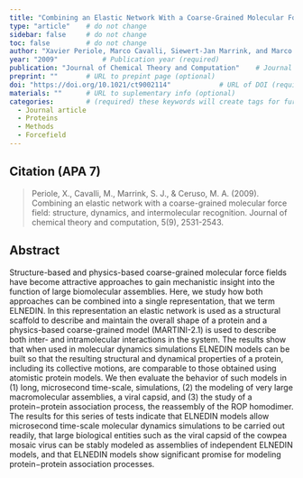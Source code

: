 ```yaml
---
title: "Combining an Elastic Network With a Coarse-Grained Molecular Force Field: Structure, Dynamics, and Intermolecular Recognition"          # Paper title (required)
type: "article"    # do not change
sidebar: false     # do not change
toc: false         # do not change
author: "Xavier Periole, Marco Cavalli, Siewert-Jan Marrink, and Marco A. Ceruso"         # Paper authors (required)
year: "2009"           # Publication year (required)
publication: "Journal of Chemical Theory and Computation"    # Journal or similar (required)
preprint: ""       # URL to prepint page (optional)  
doi: "https://doi.org/10.1021/ct9002114"            # URL of DOI (required)  
materials: ""      # URL to suplementary info (optional)
categories:        # (required) these keywords will create tags for further filtering. 
  - Journal article
  - Proteins
  - Methods
  - Forcefield
---
```


<!-- 
The info below is just an example. 

Both fields are required and they have to be replaced with the respective info for each paper. 

Please notice the `> ` symbol before the citation, it gives it additional styling.  
-->

## Citation (APA 7)      

> Periole, X., Cavalli, M., Marrink, S. J., & Ceruso, M. A. (2009). Combining an elastic network with a coarse-grained molecular force field: structure, dynamics, and intermolecular recognition. Journal of chemical theory and computation, 5(9), 2531-2543.

## Abstract

Structure-based and physics-based coarse-grained molecular force fields have become attractive approaches to gain mechanistic insight into the function of large biomolecular assemblies. Here, we study how both approaches can be combined into a single representation, that we term ELNEDIN. In this representation an elastic network is used as a structural scaffold to describe and maintain the overall shape of a protein and a physics-based coarse-grained model (MARTINI-2.1) is used to describe both inter- and intramolecular interactions in the system. The results show that when used in molecular dynamics simulations ELNEDIN models can be built so that the resulting structural and dynamical properties of a protein, including its collective motions, are comparable to those obtained using atomistic protein models. We then evaluate the behavior of such models in (1) long, microsecond time-scale, simulations, (2) the modeling of very large macromolecular assemblies, a viral capsid, and (3) the study of a protein−protein association process, the reassembly of the ROP homodimer. The results for this series of tests indicate that ELNEDIN models allow microsecond time-scale molecular dynamics simulations to be carried out readily, that large biological entities such as the viral capsid of the cowpea mosaic virus can be stably modeled as assemblies of independent ELNEDIN models, and that ELNEDIN models show significant promise for modeling protein−protein association processes.